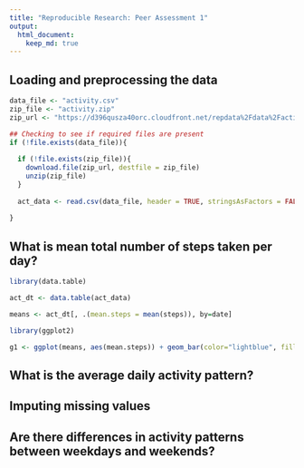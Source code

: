 ```yaml
---
title: "Reproducible Research: Peer Assessment 1"
output: 
  html_document:
    keep_md: true
---
```



## Loading and preprocessing the data
```r
data_file <- "activity.csv"
zip_file <- "activity.zip"
zip_url <- "https://d396qusza40orc.cloudfront.net/repdata%2Fdata%2Factivity.zip"

## Checking to see if required files are present
if (!file.exists(data_file)){
  
  if (!file.exists(zip_file)){
    download.file(zip_url, destfile = zip_file)
    unzip(zip_file)
  }
  
  act_data <- read.csv(data_file, header = TRUE, stringsAsFactors = FALSE)
  
}

```


## What is mean total number of steps taken per day?
```r
library(data.table)

act_dt <- data.table(act_data)

means <- act_dt[, .(mean.steps = mean(steps)), by=date]

```
```r
library(ggplot2)

g1 <- ggplot(means, aes(mean.steps)) + geom_bar(color="lightblue", fill="blue")


```

## What is the average daily activity pattern?



## Imputing missing values



## Are there differences in activity patterns between weekdays and weekends?
